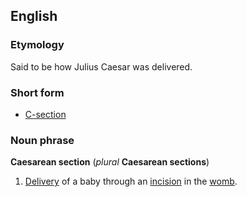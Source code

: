 ==English==
===Etymology===
Said to be how Julius Caesar was delivered.

===Short form===
*[[C-section]]

===Noun phrase===
'''Caesarean section''' (''plural'' '''Caesarean sections''')

#[[Delivery]] of a baby through an [[incision]] in the [[womb]].